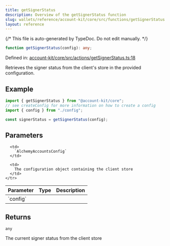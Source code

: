 ```yaml
---
title: getSignerStatus
description: Overview of the getSignerStatus function
slug: wallets/reference/account-kit/core/src/functions/getSignerStatus
layout: reference
---
```


{/* This file is auto-generated by TypeDoc. Do not edit manually. */}

```ts
function getSignerStatus(config): any;
```

Defined in: [account-kit/core/src/actions/getSignerStatus.ts:18](https://github.com/alchemyplatform/aa-sdk/blob/9f926c402d1661309abbf8eae8431e52e8c5e53f/account-kit/core/src/actions/getSignerStatus.ts#L18)

Retrieves the signer status from the client's store in the provided configuration.

## Example

```ts
import { getSignerStatus } from "@account-kit/core";
// see createConfig for more information on how to create a config
import { config } from "./config";

const signerStatus = getSignerStatus(config);
```

## Parameters

<table>
  <thead>
    <tr>
      <th align="left">Parameter</th>
      <th align="left">Type</th>
      <th align="left">Description</th>
    </tr>
  </thead>

  <tbody>
    <tr>
      <td>
        `config`
      </td>

      <td>
        `AlchemyAccountsConfig`
      </td>

      <td>
        The configuration object containing the client store
      </td>
    </tr>

  </tbody>
</table>

## Returns

`any`

The current signer status from the client store
